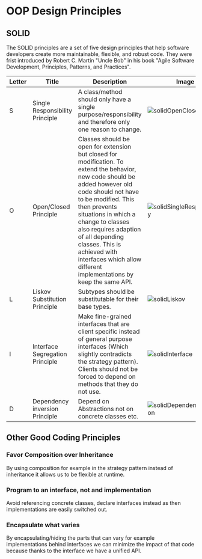 # OOP Design Principles

## SOLID

The SOLID principles are a set of five design principles that help software developers create more maintainable,
flexible, and robust code. They were frist introduced by Robert C. Martin "Uncle Bob" in his book "Agile Software
Development, Principles, Patterns, and Practices".

| Letter | Title                           | Description                                                                                                                                                                                                                                                                                                                                                                  | Image                                                                |
|--------|---------------------------------|------------------------------------------------------------------------------------------------------------------------------------------------------------------------------------------------------------------------------------------------------------------------------------------------------------------------------------------------------------------------------|----------------------------------------------------------------------|
| S      | Single Responsibility Principle | A class/method should only have a single purpose/responsibility and therefore only one reason to change.                                                                                                                                                                                                                                                                     | ![solidOpenClose](/compSci/solidOpenClose.png)                       |
| O      | Open/Closed Principle           | Classes should be open for extension but closed for modification. To extend the behavior, new code should be added however old code should not have to be modified. This then prevents situations in which a change to classes also requires adaption of all depending classes. This is achieved with interfaces which allow different implementations by keep the same API. | ![solidSingleResponsibility](/compSci/solidSingleResponsibility.png) |
| L      | Liskov Substitution Principle   | Subtypes should be substitutable for their base types.                                                                                                                                                                                                                                                                                                                       | ![solidLiskov](/compSci/solidLiskov.png)                             |
| I      | Interface Segregation Principle | Make fine-grained interfaces that are client specific instead of general purpose interfaces (Which slightly contradicts the strategy pattern). Clients should not be forced to depend on methods that they do not use.                                                                                                                                                       | ![solidInterface](/compSci/solidInterface.png)                       |
| D      | Dependency inversion Principle  | Depend on Abstractions not on concrete classes etc.                                                                                                                                                                                                                                                                                                                          | ![solidDependencyInversion](/compSci/solidDependencyInversion.png)   |

## Other Good Coding Principles

### Favor Composition over Inheritance

By using composition for example in the strategy pattern instead of inheritance it allows us to be flexible at runtime.

### Program to an interface, not and implementation

Avoid referencing concrete classes, declare interfaces instead as then implementations are easily switched out.

### Encapsulate what varies

By encapsulating/hiding the parts that can vary for example implementations behind interfaces we can minimize the impact
of that code because thanks to the interface we have a unified API.
